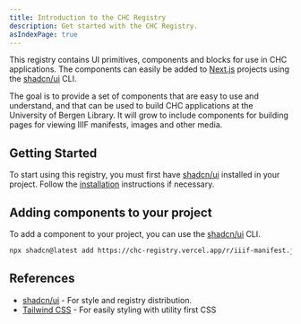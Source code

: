 ```yaml
---
title: Introduction to the CHC Registry
description: Get started with the CHC Registry.
asIndexPage: true
---
```


This registry contains UI primitives, components and blocks for use in CHC applications. The components can easily be added to [Next.js](https://nextjs.org/) projects using the [shadcn/ui](https://ui.shadcn.com/) CLI.

The goal is to provide a set of components that are easy to use and understand, and that can be used to build CHC applications at the University of Bergen Library.
It will grow to include components for building pages for viewing IIIF manifests, images and other media. 

## Getting Started

To start using this registry, you must first have [shadcn/ui](https://ui.shadcn.com/) installed in your project. Follow the [installation](https://ui.shadcn.com/docs/installation) instructions if necessary.

## Adding components to your project

To add a component to your project, you can use the [shadcn/ui](https://ui.shadcn.com/) CLI.

```bash
npx shadcn@latest add https://chc-registry.vercel.app/r/iiif-manifest.json
```

## References

- [shadcn/ui](https://ui.shadcn.com/) - For style and registry distribution.
- [Tailwind CSS](https://tailwindcss.com) - For easily styling with utility first CSS
